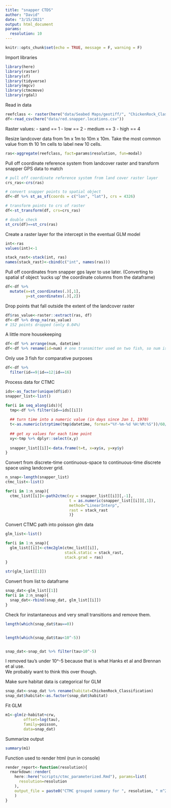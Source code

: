 ```yaml
---
title: "snapper CTDS"
author: "David"
date: "3/15/2021"
output: html_document
params: 
  resolution: 10
---
```


```r
knitr::opts_chunk$set(echo = TRUE, message = F, warning = F)
```

Import libraries
```r
library(here)
library(raster)
library(sf)
library(tidyverse)
library(mgcv)
library(ctmcmove)
library(rgdal)
```

Read in data
```r
reefclass <- raster(here("data/Seabed Maps/geotiff/", "ChickenRock_Classification.tif"))
df<-read_csv(here("data/red.snapper.locations.csv"))
```

Raster values:
- sand == 1
- low == 2
- medium == 3
- high == 4  

Resize landcover data from 1m x 1m to 10m x 10m. Take the most common value from th 10 1m cells to label new 10 cells.
```r
ras<-aggregate(reefclass, fact=params$resolution, fun=modal)
```


Pull off coordinate reference system from landcover raster and transform snapper GPS data to match
```r
# pull off coordinate reference system from land cover raster layer
crs_ras<-crs(ras)

# convert snapper points to spatial object
df<-df %>% st_as_sf(coords = c("lon", "lat"), crs = 4326)

# transform points to crs of raster
df<-st_transform(df, crs=crs_ras)

# double check
st_crs(df)==st_crs(ras)
```

Create a raster layer for the intercept in the eventual GLM model
```r
int<-ras
values(int)<-1

stack_rast<-stack(int, ras)
names(stack_rast)<-cbind(c("int", names(ras)))
```

Pull off coordinates from snapper gps layer to use later. 
(Converting to spatial sf object 'sucks up' the coordinate columns from the dataframe)
```r
df<-df %>% 
  mutate(x=st_coordinates(.)[,1],
         y=st_coordinates(.)[,2])
```

Drop points that fall outside the extent of the landcover raster
```r
df$ras_value<-raster::extract(ras, df)
df<-df %>% drop_na(ras_value)
# 152 points dropped (only 0.04%)
```

A little more housekeeping
```r
df<-df %>% arrange(num, datetime)
df<-df %>% rename(id=num) # one transmitter used on two fish, so num is the unique ID for each fish
```

Only use 3 fish for comparative purposes
```r
df<-df %>% 
  filter(id==9|id==12|id==16)
```



Process data for CTMC
```r
ids<-as_factor(unique(df$id))
snapper_list<-list()

for(i in seq_along(ids)){
  tmp<-df %>% filter(id==ids[[i]])
  
  ## turn time into a numeric value (in days since Jan 1, 1970)
  t<-as.numeric(strptime(tmp$datetime, format="%Y-%m-%d %H:%M:%S"))/60/60/24
  
  ## get xy values for each time point
  xy<-tmp %>% dplyr::select(x,y)
  
  snapper_list[[i]]<-data.frame(t=t, x=xy$x, y=xy$y)
}
```

Convert from discrete-time continuous-space to continuous-time discrete space using landcover grid.
```r
n_snap<-length(snapper_list)
ctmc_list<-list()

for(i in 1:n_snap){
  ctmc_list[[i]]<-path2ctmc(xy = snapper_list[[i]][,-1], 
                            t = as.numeric(snapper_list[[i]][,1]),
                            method="LinearInterp",
                            rast = stack_rast
                            )}
```

Convert CTMC path into poisson glm data
```r
glm_list<-list()

for(i in 1:n_snap){
  glm_list[[i]]<-ctmc2glm(ctmc_list[[i]], 
                          stack.static = stack_rast,
                          stack.grad = ras)
}
  
str(glm_list[[1]])
```

Convert from list to dataframe
```r
snap_dat<-glm_list[[1]]  
for(i in 2:n_snap){
  snap_dat<-rbind(snap_dat, glm_list[[i]])
}  
```

Check for instantaneous and very small transitions and remove them.
```r
length(which(snap_dat$tau==0))


length(which(snap_dat$tau<10^-5))


snap_dat<-snap_dat %>% filter(tau>10^-5)
```

I removed tau's under 10^-5 because that is what Hanks et al and Brennan et al use.  
We probably want to think this over though.  

Make sure habitat data is categorical for GLM
```r
snap_dat<-snap_dat %>% rename(habitat=ChickenRock_Classification)
snap_dat$habitat<-as.factor(snap_dat$habitat)
```

Fit GLM
```r
m1<-glm(z~habitat+crw,
        offset=log(tau),
        family=poisson,
        data=snap_dat)
```

Summarize output
```r
summary(m1)
```

Function used to render html (run in console)
```r
render_report<-function(resolution){
  rmarkdown::render(
    here::here("scripts/ctmc_parameterized.Rmd"), params=list(
      resolution=resolution
    ),
    output_file = paste0("CTMC grouped summary for ", resolution, " m^2 grid cell size.html")
    )
}
```















